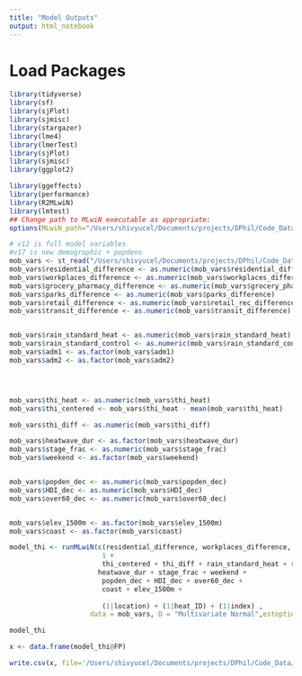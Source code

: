 ```yaml
---
title: "Model Outputs"
output: html_notebook
---
```

# Load Packages
```r
library(tidyverse)
library(sf)
library(sjPlot)
library(sjmisc)
library(stargazer)
library(lme4)
library(lmerTest)
library(sjPlot)
library(sjmisc)
library(ggplot2)

library(ggeffects)
library(performance)
library(R2MLwiN)
library(lmtest)
## Change path to MLwiN executable as appropriate:
options(MLwiN_path="/Users/shivyucel/Documents/projects/DPhil/Code_Data/mlwin/mlnscript")
```


```r
# v12 is full model variables
#v17 is new demographic + popdens
mob_vars <- st_read("/Users/shivyucel/Documents/projects/DPhil/Code_Data/data/paper2/united_states/THI_mobility_heat_w_vars_90_4SD_precip.csv")
mob_vars$residential_difference <- as.numeric(mob_vars$residential_difference)
mob_vars$workplaces_difference <- as.numeric(mob_vars$workplaces_difference)
mob_vars$grocery_pharmacy_difference <- as.numeric(mob_vars$grocery_pharm_difference)
mob_vars$parks_difference <- as.numeric(mob_vars$parks_difference)
mob_vars$retail_difference <- as.numeric(mob_vars$retail_rec_difference)
mob_vars$transit_difference <- as.numeric(mob_vars$transit_difference)


mob_vars$rain_standard_heat <- as.numeric(mob_vars$rain_standard_heat)
mob_vars$rain_standard_control <- as.numeric(mob_vars$rain_standard_control)
mob_vars$adm1 <- as.factor(mob_vars$adm1)
mob_vars$adm2 <- as.factor(mob_vars$adm2)




mob_vars$thi_heat <- as.numeric(mob_vars$thi_heat)
mob_vars$thi_centered <- mob_vars$thi_heat - mean(mob_vars$thi_heat)

mob_vars$thi_diff <- as.numeric(mob_vars$thi_diff)

mob_vars$heatwave_dur <- as.factor(mob_vars$heatwave_dur)
mob_vars$stage_frac <- as.numeric(mob_vars$stage_frac)
mob_vars$weekend <- as.factor(mob_vars$weekend)


mob_vars$popden_dec <- as.numeric(mob_vars$popden_dec)
mob_vars$HDI_dec <- as.numeric(mob_vars$HDI_dec)
mob_vars$over60_dec <- as.numeric(mob_vars$over60_dec)


mob_vars$elev_1500m <- as.factor(mob_vars$elev_1500m)
mob_vars$coast <- as.factor(mob_vars$coast)

```



```r

model_thi <- runMLwiN(c(residential_difference, workplaces_difference, transit_difference, grocery_pharmacy_difference, retail_difference, parks_difference) ~  
                       1 +
                       thi_centered + thi_diff + rain_standard_heat + rain_standard_control +
                      heatwave_dur + stage_frac + weekend +
                       popden_dec + HDI_dec + over60_dec +
                       coast + elev_1500m + 
                       
                       (1|location) + (1|heat_ID) + (1|index) ,
                    data = mob_vars, D = "Multivariate Normal",estoptions = list(sort.ignore=TRUE, resi.store=TRUE, maxiter = 40)  )

```

```r
model_thi
```





```r
x <- data.frame(model_thi@FP)

write.csv(x, file='/Users/shivyucel/Documents/projects/DPhil/Code_Data/data/regression/THI_united_states_params_4SD_precip.csv')
```



